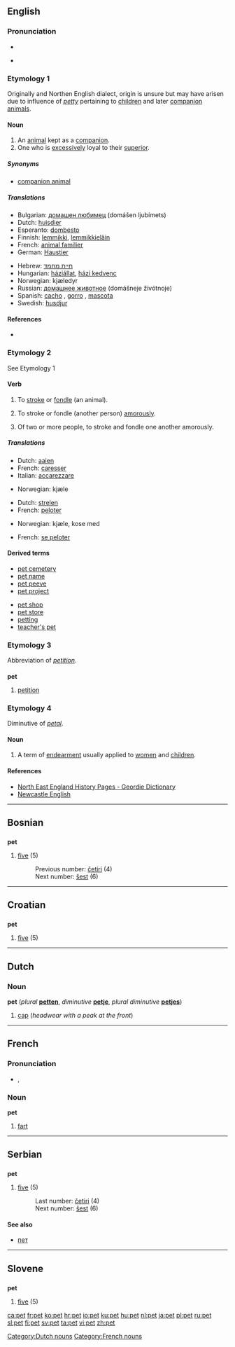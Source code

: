 {{see|PET}}
==English==

===Pronunciation===
*{{IPA|/pɛt/}}
*{{audio|en-us-pet.ogg|Audio (US)}}
*:{{rhymes|ɛt}}

===Etymology 1===
Originally {{Sco.}} and Northen English dialect, origin is unsure but may have arisen due to influence of ''[[petty]]'' pertaining to [[children]] and later [[companion animal]]s.

====Noun====
{{en-noun}}

# An [[animal]] kept as a [[companion]].
# One who is [[excessively]] loyal to their [[superior]].

=====Synonyms=====
*[[companion animal]]

=====Translations=====
{{rfc-trans}}
{{trans-top|pet}}
*Bulgarian: [[домашен любимец]] (domášen ljubímets) {{m}}
*Dutch: [[huisdier]] {{n}}
*Esperanto: [[dombesto]]
*Finnish: [[lemmikki]], [[lemmikkieläin]]
*French: [[animal familier]] {{m}} <!--this is a domestic animal, which includes farm animals, etc.: [[animal domestique]] {{m}}-->
*German: [[Haustier]] {{n}}
{{trans-mid}}
*Hebrew: [[חיית מחמד]] {{f}}
*Hungarian: [[háziállat]], [[házi kedvenc]]
*Norwegian: kjæledyr {{n}}
*Russian: [[домашнее животное]] (domášneje živótnoje) {{n}}
*Spanish: [[cacho]] {{m}}, [[gorro]] {{m}}, [[mascota]] {{f}}
*Swedish: [[husdjur]] {{n}}
{{trans-bottom}}

====References====
*{{R:Online Etymology Dictionary|pet}}

===Etymology 2===
See Etymology 1

====Verb====
{{en-verb|pet|t|ing}}

# {{transitive}} To [[stroke]] or [[fondle]] (an animal).
# {{context|transitive|informal}} To stroke or fondle (another person) [[amorously]].
# {{context|intransitive|informal}} Of two or more people, to stroke and fondle one another amorously.

=====Translations=====
{{trans-top|fondle (an animal)}}
*Dutch: [[aaien]]
*French: [[caresser]]
*Italian: [[accarezzare]]
{{trans-mid}}
*Norwegian: kjæle
{{trans-bottom}}

{{trans-top|fondle (another person) amorously}}
*Dutch: [[strelen]]
*French: [[peloter]]
{{trans-mid}}
*Norwegian: kjæle, kose med
{{trans-bottom}}

{{trans-top|(intrans.) fondle amorously}}
*French: [[se peloter]]
{{trans-mid}}
{{trans-bottom}}

====Derived terms====
{{top2}}
*[[pet cemetery]]
*[[pet name]]
*[[pet peeve]]
*[[pet project]]
{{mid2}}
*[[pet shop]]
*[[pet store]]
*[[petting]]<!--noun-->
*[[teacher's pet]]
{{bottom}}

===Etymology 3===
Abbreviation of ''[[petition]]''.

===={{abbreviation}}====
'''pet'''

# [[petition]]

===Etymology 4===
Diminutive of ''[[petal]]''.

====Noun====
{{en-noun|-}}

# {{Geordie}} A term of [[endearment]] usually applied to [[women]] and [[children]].

====References====
* [http://www.thenortheast.fsnet.co.uk/GeordieDictionary.htm North East England History Pages - Geordie Dictionary]
* [http://www.une.edu.au/langnet/geordie.htm Newcastle English]

----

==Bosnian==

==={{numeral|Bosnian}}===
'''pet'''

# {{cardinal|lang=bs}} [[five]] (5)
#:Previous number: [[četiri]] (4)
#:Next number: [[šest]] (6)

----

==Croatian==

==={{numeral|Croatian}}===
'''pet'''

# {{cardinal|lang=hr}} [[five]] (5)

----

==Dutch==

===Noun===
'''pet''' {{m}} (''plural'' '''[[petten]]''', ''diminutive'' '''[[petje]]''', ''plural diminutive'' '''[[petjes]]''')

#[[cap]] (''headwear with a peak at the front'')

[[Category:Dutch nouns]]

----

==French==

===Pronunciation===
*{{IPA|/pɛ/}}, {{SAMPA|/pE/}}

===Noun===
'''pet''' {{m}}

# [[fart]]

[[Category:French nouns]]

----

==Serbian==

==={{numeral|Serbian}}===
'''pet'''

# {{cardinal|lang=sr}} [[five]] (5)
#:Last number: [[četiri]] (4)
#:Next number: [[šest]] (6)

====See also====
*[[пет]]

----

==Slovene==

==={{numeral|Slovene}}===
'''pet'''

# {{cardinal|lang=sl}} [[five]] (5)

[[ca:pet]]
[[fr:pet]]
[[ko:pet]]
[[hr:pet]]
[[io:pet]]
[[ku:pet]]
[[hu:pet]]
[[nl:pet]]
[[ja:pet]]
[[pl:pet]]
[[ru:pet]]
[[sl:pet]]
[[fi:pet]]
[[sv:pet]]
[[ta:pet]]
[[vi:pet]]
[[zh:pet]]